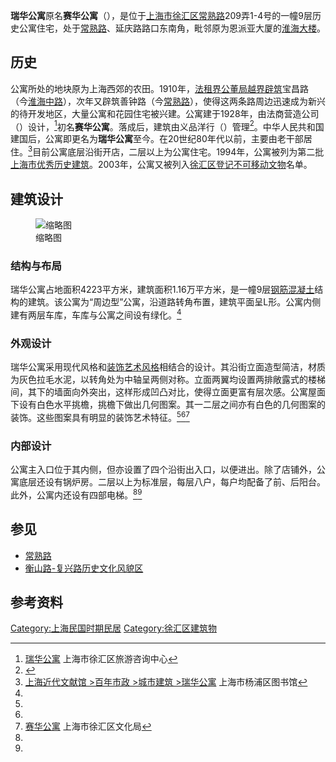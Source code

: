 {{上海市优秀历史建筑 |
省区市 = 上海市 |
名称 = 赛华公寓 |
图片 = [[File:Savoy_Apartment_House.JPG|250px]]|
编号 = 2-151 |
时代 = 1928年|
所在 = [[上海市|上海市]][[徐汇区|徐汇区]][[常熟路_(上海)|常熟路]]209弄1-4号|
公布 = 1994年 |
}}
'''瑞华公寓'''原名'''赛华公寓'''（{{lang-en|'''Savoy Apartment House'''}}），是位于[[上海市|上海市]][[徐汇区|徐汇区]][[常熟路_(上海)|常熟路]]209弄1-4号的一幢9层历史公寓住宅，处于[[常熟路_(上海)|常熟路]]、延庆路路口东南角，毗邻原为恩派亚大厦的[[淮海大楼|淮海大楼]]。

==历史==
公寓所处的地块原为上海西郊的农田。1910年，[[法租界公董局|法租界公董局]][[越界筑路|越界辟筑]]宝昌路（今[[淮海中路|淮海中路]]），次年又辟筑善钟路（今[[常熟路_(上海)|常熟路]]），使得这两条路周边迅速成为新兴的待开发地区，大量公寓和花园住宅被兴建。公寓建于1928年，由法商营造公司（{{lang-en|Minutti & Co.}}）设计，<ref name=zx>[http://www.qjtrip.com/topics/2013/oldhouseshow/photo/photo_37.html 瑞华公寓] {{Wayback|url=http://www.qjtrip.com/topics/2013/oldhouseshow/photo/photo_37.html |date=20180706080918 }}上海市徐汇区旅游咨询中心</ref>初名'''赛华公寓'''。落成后，建筑由义品洋行（{{lang-fr|Credit Foncier d’Extreme-Orient}}）管理<ref>{{cite news|title=SAVOY APARTMENTS|publisher=THE NORTH-CHINA AUNDAY NEWS|date=1930-06-01}}</ref>。中华人民共和国建国后，公寓即更名为'''瑞华公寓'''至今。在20世纪80年代以前，主要由老干部居住。<ref name=yp>[http://www.yplib.org.cn/structure/jdsh/bnsz/jz_73620_1.htm 上海近代文献馆 >百年市政 >城市建筑 >瑞华公寓] {{webarchive|url=https://web.archive.org/web/20140528005241/http://www.yplib.org.cn/structure/jdsh/bnsz/jz_73620_1.htm |date=2014-05-28 }}上海市杨浦区图书馆</ref>目前公寓底层沿街开店，二层以上为公寓住宅。1994年，公寓被列为第二批[[上海市优秀历史建筑|上海市优秀历史建筑]]。2003年，公寓又被列入[[徐汇区登记不可移动文物列表|徐汇区登记不可移动文物]]名单。

==建筑设计==
[[File:Savoy_Apartments.jpg|缩略图]]
===结构与布局===
瑞华公寓占地面积4223平方米，建筑面积1.16万平方米，是一幢9层[[钢筋混凝土|钢筋混凝土]]结构的建筑。该公寓为“周边型”公寓，沿道路转角布置，建筑平面呈L形。公寓内侧建有两层车库，车库与公寓之间设有绿化。<ref name=yp></ref>
===外观设计===
瑞华公寓采用现代风格和[[装饰艺术风格|装饰艺术风格]]相结合的设计。其沿街立面造型简洁，材质为灰色拉毛水泥，以转角处为中轴呈两侧对称。立面两翼均设置两排敞露式的楼梯间，其下的墙面向外突出，这样形成凹凸对比，使得立面更富有层次感。公寓屋面下设有白色水平挑檐，挑檐下做出几何图案。其一二层之间亦有白色的几何图案的装饰。这些图案具有明显的装饰艺术特征。<ref name=zx></ref><ref name=yp></ref><ref name=wh>[http://whj.xh.sh.cn/xhwh_website/HTML/xhwh/xhwh_wwbh_wbdw/Info/Detail_25734.htm 赛华公寓] {{Wayback|url=http://whj.xh.sh.cn/xhwh_website/HTML/xhwh/xhwh_wwbh_wbdw/Info/Detail_25734.htm |date=20140527215537 }}上海市徐汇区文化局</ref>
===内部设计===
公寓主入口位于其内侧，但亦设置了四个沿街出入口，以便进出。除了店铺外，公寓底层还设有锅炉房。二层以上为标准层，每层八户，每户均配备了前、后阳台。此外，公寓内还设有四部电梯。<ref name=yp></ref><ref name=wh></ref>
==参见==
*[[常熟路_(上海)|常熟路]]
*[[衡山路-复兴路历史文化风貌区|衡山路-复兴路历史文化风貌区]]
==参考资料==
{{Reflist|25em}}
{{上海市第二批优秀历史建筑}}
[[Category:上海民国时期民居|Category:上海民国时期民居]]
[[Category:徐汇区建筑物|Category:徐汇区建筑物]]